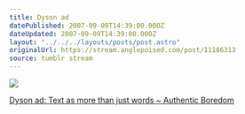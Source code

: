 ```yaml
---
title: Dyson ad
datePublished: 2007-09-09T14:39:00.000Z
dateUpdated: 2007-09-09T14:39:00.000Z
layout: "../../../layouts/posts/post.astro"
originalUrl: https://stream.anglepoised.com/post/11186313
source: tumblr stream
---
```


![](/images/notes/11186313.jpg)

[Dyson ad: Text as more than just words ~ Authentic Boredom](http://www.cameronmoll.com/archives/001296.html)
